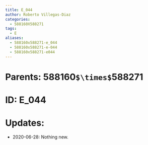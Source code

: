 ```yaml
---
title: E_044
author: Roberto Villegas-Diaz
categories:
  - 588160X588271
tags:
  - E
aliases:
  - 588160x588271-e_044
  - 588160x588271-e-044
  - 588160x588271-e044
---
```


# **Parents**: 588160`$\times$`588271
# **ID**: E_044
# **Updates**: 
 - 2020-06-28: Nothing new.
